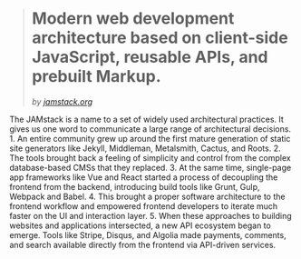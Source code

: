 
> # Modern web development architecture based on client-side JavaScript, reusable APIs, and prebuilt Markup.
>
> _by [jamstack.org](https://jamstack.org)_

<Appear>
  <div>
    <AppearText>
      The JAMstack is a name to a set of widely used architectural practices.
      It gives us one word to communicate a large range of architectural decisions.
    </AppearText>
  </div>
</Appear>

<Notes>
  1. An entire community grew up around the first mature generation of
  static site generators like Jekyll, Middleman, Metalsmith, Cactus, 
  and Roots. 2. The tools brought back a feeling of simplicity and 
  control from the complex database-based CMSs that they replaced.
  3. At the same time, single-page app frameworks like Vue and React
  started a process of decoupling the frontend from the backend, 
  introducing build tools like Grunt, Gulp, Webpack and Babel.
  4. This brought a proper software architecture to the frontend
  workflow and empowered frontend developers to iterate much faster
  on the UI and interaction layer. 5. When these approaches to 
  building websites and applications intersected, a new API
  ecosystem began to emerge. Tools like Stripe, Disqus, and Algolia 
  made payments, comments, and search available directly from the 
  frontend via API-driven services.
</Notes>

